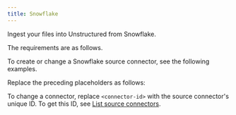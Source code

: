 ```yaml
---
title: Snowflake
---
```


Ingest your files into Unstructured from Snowflake.

The requirements are as follows.


<SnowflakePrerequisites />

To create or change a Snowflake source connector, see the following examples.


<CodeGroup>
    <SnowflakeSDK />
    <SnowflakeAPIRESTCreate />
    <SnowflakeAPIRESTChange />
</CodeGroup>

Replace the preceding placeholders as follows:


<SnowflakeAPIPlaceholders />

To change a connector, replace `<connector-id>` with the source connector's unique ID. 
To get this ID, see [List source connectors](/platform/api/overview#list-source-connectors).